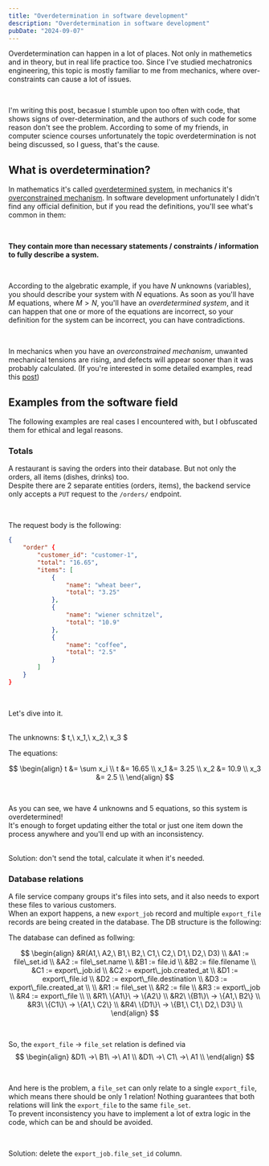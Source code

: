 ```yaml
---
title: "Overdetermination in software development"
description: "Overdetermination in software development"
pubDate: "2024-09-07"
---
```



Overdetermination can happen in a lot of places. Not only in mathemetics and in theory, but in real life practice too.
Since I've studied mechatronics engineering, this topic is mostly familiar to me from mechanics, where over-constraints can cause a lot of issues.

<br />

I'm writing this post, becasue I stumble upon too often with code, that shows signs of over-determination,
and the authors of such code for some reason don't see the problem. According to some of my friends, in computer science courses unfortunately the topic overdetermination is not being discussed, so I guess, that's the cause.

## What is overdetermination?

In mathematics it's called [overdetermined system](https://en.wikipedia.org/wiki/Overdetermined_system),
in mechanics it's [overconstrained mechanism](https://en.wikipedia.org/wiki/Overconstrained_mechanism).
In software development unfortunately I didn't find any official definition, but if you read the definitions, you'll see what's common in them:

<br />

**They contain more than necessary statements / constraints / information to fully describe a system.**

<br />

According to the algebratic example, if you have <InlineMath>$N$</InlineMath> unknowns (variables),
you should describe your system with <InlineMath>$N$</InlineMath> equations.
As soon as you'll have <InlineMath>$M$</InlineMath> equations, where <InlineMath>$M > N$</InlineMath>,
you'll have an _overdetermined system_, and it can happen that one or more of the equations are incorrect,
so your definition for the system can be incorrect, you can have contradictions.

<br />

In mechanics when you have an _overconstrained mechanism_, unwanted mechanical tensions are rising,
and defects will appear sooner than it was probably calculated. (If you're interested in some detailed examples,
read this [post](https://www.machinedesign.com/mechanical-motion-systems/linear-motion/article/21832158/overconstraint-the-hidden-killer))

## Examples from the software field

The following examples are real cases I encountered with, but I obfuscated them for ethical and legal reasons.

### Totals

A restaurant is saving the orders into their database. But not only the orders, all items (dishes, drinks) too.  
Despite there are 2 separate entities (orders, items), the backend service only accepts a `PUT` request to the `/orders/` endpoint.

<br />

The request body is the following:

```json
{
    "order" {
        "customer_id": "customer-1",
        "total": "16.65",
        "items": [
            {
                "name": "wheat beer",
                "total": "3.25"
            },
            {
                "name": "wiener schnitzel",
                "total": "10.9"
            },
            {
                "name": "coffee",
                "total": "2.5"
            }
        ]
    }
}
```

<br />

Let's dive into it.

<br />
The unknowns: <InlineMath>$ t,\ x_1,\ x_2,\ x_3 $</InlineMath>

The equations:

$$
\begin{align}
t &= \sum x_i \\
t &= 16.65 \\
x_1 &= 3.25 \\
x_2 &= 10.9 \\
x_3 &= 2.5 \\
\end{align}
$$  

<br />

As you can see, we have 4 unknowns and 5 equations, so this system is overdetermined!  
It's enough to forget updating either the total or just one item down the process anywhere and you'll end up with an inconsistency.

<br />
Solution: don't send the total, calculate it when it's needed.

### Database relations

A file service company groups it's files into sets, and it also needs to export these files to various customers.  
When an export happens, a new `export_job` record and multiple `export_file` records are being created in the database. The DB structure is the following:

<Db />

The database can defined as follwing:

$$
\begin{align}
&R(A1,\ A2,\ B1,\ B2,\ C1,\ C2,\ D1,\ D2,\ D3) \\
&A1 := file\_set.id \\
&A2 := file\_set.name \\ 
&B1 := file.id \\
&B2 := file.filename \\ 
&C1 := export\_job.id \\
&C2 := export\_job.created_at \\ 
&D1 := export\_file.id \\
&D2 := export\_file.destination \\ 
&D3 := export\_file.created_at \\ 
\\
&R1 := file\_set \\
&R2 := file \\
&R3 := export\_job \\ 
&R4 := export\_file \\
\\
&R1\ \{A1\}\ -> \{A2\} \\ 
&R2\ \{B1\}\ -> \{A1,\ B2\} \\
&R3\ \{C1\}\ -> \{A1,\ C2\} \\
&R4\ \{D1\}\ -> \{B1,\ C1,\ D2,\ D3\} \\
\end{align}
$$


<br />

So, the `export_file` -> `file_set` relation is defined via
$$
\begin{align}
&D1\ ->\ B1\ ->\ A1 \\
&D1\ ->\ C1\ ->\ A1 \\
\end{align}
$$

<br/>

And here is the problem, a `file_set` can only relate to a single `export_file`, which means there should be only 1 relation!
Nothing guarantees that both relations will link the `export_file` to the same `file_set`.  
To prevent inconsistency you have to implement a lot of extra logic in the code, which can be and should be avoided.

<br/>

Solution: delete the `export_job.file_set_id` column.
